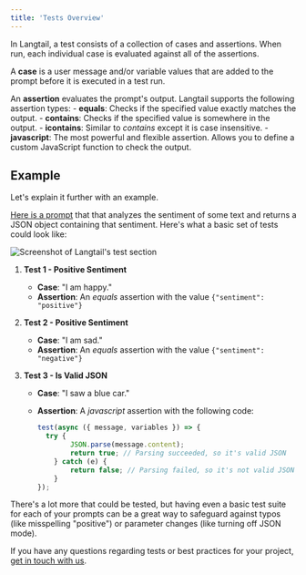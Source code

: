 ```yaml
---
title: 'Tests Overview'
---
```


In Langtail, a test consists of a collection of cases and assertions. When run, each individual case is evaluated against all of the assertions.

A **case** is a user message and/or variable values that are added to the prompt before it is executed in a test run.

An **assertion** evaluates the prompt's output. Langtail supports the following assertion types:
    - **equals**: Checks if the specified value exactly matches the output.
    - **contains**: Checks if the specified value is somewhere in the output.
    - **icontains**: Similar to *contains* except it is case insensitive.
    - **javascript**: The most powerful and flexible assertion. Allows you to define a custom JavaScript function to check the output.

## Example

Let's explain it further with an example.

[Here is a prompt](https://app.langtail.com/playground?shareid=U_-cFxHZwq) that that analyzes the sentiment of some text and returns a JSON object containing that sentiment. Here's what a basic set of tests could look like:

![Screenshot of Langtail's test section](/images/tests/overview/screenshot.png)

1. **Test 1 - Positive Sentiment**
    - **Case**: "I am happy."
    - **Assertion**: An *equals* assertion with the value `{"sentiment": "positive"}`

1. **Test 2 - Positive Sentiment**
    - **Case**: "I am sad."
    - **Assertion**: An *equals* assertion with the value `{"sentiment": "negative"}`

1. **Test 3 - Is Valid JSON**
    - **Case**: "I saw a blue car."
    - **Assertion**: A *javascript* assertion with the following code:

        ```javascript
        test(async ({ message, variables }) => {
          try {
                JSON.parse(message.content);
                return true; // Parsing succeeded, so it's valid JSON
            } catch (e) {
                return false; // Parsing failed, so it's not valid JSON
            }
        });
        ```

There's a lot more that could be tested, but having even a basic test suite for each of your prompts can be a great way to safeguard against typos (like misspelling "positive") or parameter changes (like turning off JSON mode).

If you have any questions regarding tests or best practices for your project, [get in touch with us](../../support/get-help).
